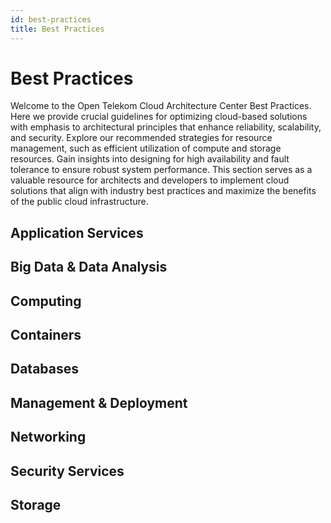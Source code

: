 ```yaml
---
id: best-practices
title: Best Practices
---
```


# Best Practices

Welcome to the Open Telekom Cloud Architecture Center Best Practices.
Here we provide crucial guidelines for optimizing cloud-based solutions with emphasis to architectural principles that
enhance reliability, scalability, and security. Explore our recommended strategies for resource management, such as
efficient utilization of compute and storage resources. Gain insights into designing for high availability and fault tolerance
to ensure robust system performance. This section serves as a valuable resource for architects and developers
to implement cloud solutions that align with industry best practices and maximize the benefits of the public cloud
infrastructure.


## Application Services

<BestPractices></BestPractices>

## Big Data & Data Analysis

<BestPractices></BestPractices>

## Computing

<BestPractices></BestPractices>

## Containers

<BestPractices></BestPractices>

## Databases

<BestPractices></BestPractices>

## Management & Deployment

<BestPractices></BestPractices>

## Networking

<BestPractices></BestPractices>

## Security Services

<BestPractices></BestPractices>

## Storage

<BestPractices></BestPractices>
